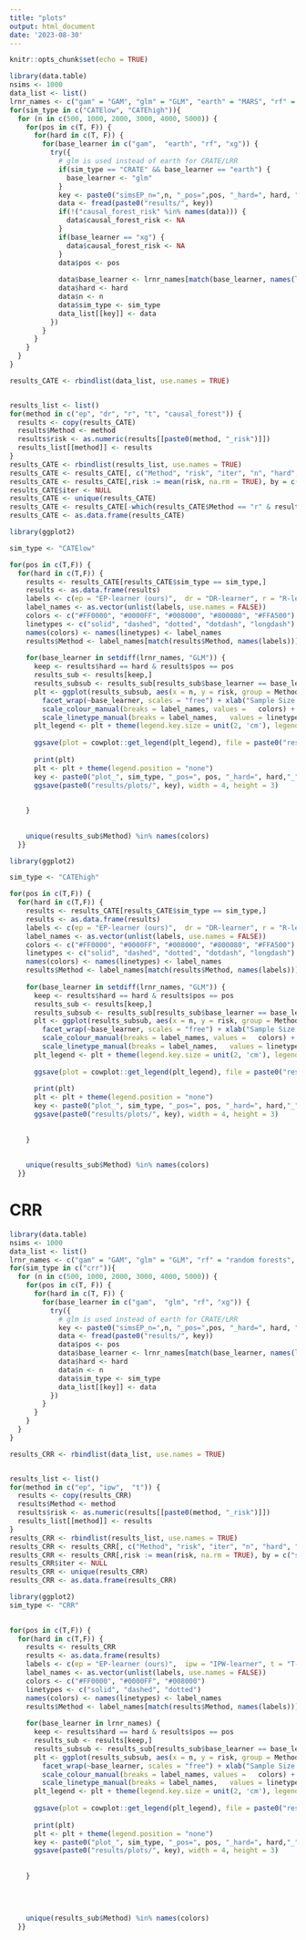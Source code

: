 ```yaml
---
title: "plots"
output: html_document
date: '2023-08-30'
---
```


```r
knitr::opts_chunk$set(echo = TRUE)
```


```r
library(data.table)
nsims <- 1000
data_list <- list()
lrnr_names <- c("gam" = "GAM", "glm" = "GLM", "earth" = "MARS", "rf" = "random forests", "xg" = "xgboost")
for(sim_type in c("CATElow", "CATEhigh")){
  for (n in c(500, 1000, 2000, 3000, 4000, 5000)) {
    for(pos in c(T, F)) {
      for(hard in c(T, F)) {
        for(base_learner in c("gam",  "earth", "rf", "xg")) {
          try({
            # glm is used instead of earth for CRATE/LRR
            if(sim_type == "CRATE" && base_learner == "earth") {
              base_learner <- "glm"
            }
            key <- paste0("simsEP_n=",n, "_pos=",pos, "_hard=", hard, "_base_learner=" , base_learner, "_sim_type=", sim_type, "_nsims=", nsims)
            data <- fread(paste0("results/", key))
            if(!("causal_forest_risk" %in% names(data))) {
              data$causal_forest_risk <- NA
            }
            if(base_learner == "xg") {
              data$causal_forest_risk <- NA
            }
            data$pos <- pos
            
            data$base_learner <- lrnr_names[match(base_learner, names(lrnr_names))]
            data$hard <- hard
            data$n <- n
            data$sim_type <- sim_type
            data_list[[key]] <- data
          })
        }
      }
    }
  }
}

results_CATE <- rbindlist(data_list, use.names = TRUE)


results_list <- list()
for(method in c("ep", "dr", "r", "t", "causal_forest")) {
  results <- copy(results_CATE)
  results$Method <- method
  results$risk <- as.numeric(results[[paste0(method, "_risk")]])
  results_list[[method]] <- results 
}
results_CATE <- rbindlist(results_list, use.names = TRUE)
results_CATE <- results_CATE[, c("Method", "risk", "iter", "n", "hard", "pos", "base_learner", "sim_type"), with = FALSE]
results_CATE <- results_CATE[,risk := mean(risk, na.rm = TRUE), by = c("sim_type", "base_learner", "pos", "hard", "n", "Method")]
results_CATE$iter <- NULL
results_CATE <- unique(results_CATE)
results_CATE <- results_CATE[-which(results_CATE$Method == "r" & results_CATE$base_learner == "MARS"),]
results_CATE <- as.data.frame(results_CATE)
```


```r
library(ggplot2)

sim_type <- "CATElow"

for(pos in c(T,F)) {
  for(hard in c(T,F)) {
    results <- results_CATE[results_CATE$sim_type == sim_type,]
    results <- as.data.frame(results)
    labels <- c(ep = "EP-learner (ours)",  dr = "DR-learner", r = "R-learner", t = "T-learner", causal_forest = "Causal Forests" )
    label_names <- as.vector(unlist(labels, use.names = FALSE))
    colors <- c("#FF0000", "#0000FF", "#008000", "#800080", "#FFA500")
    linetypes <- c("solid", "dashed", "dotted", "dotdash", "longdash")
    names(colors) <- names(linetypes) <- label_names
    results$Method <- label_names[match(results$Method, names(labels))] 
    
    for(base_learner in setdiff(lrnr_names, "GLM")) {
      keep <- results$hard == hard & results$pos == pos
      results_sub <- results[keep,]
      results_subsub <- results_sub[results_sub$base_learner == base_learner,]
      plt <- ggplot(results_subsub, aes(x = n, y = risk, group = Method, color = Method, linetype = Method)) + geom_line(size = 0.75)  + theme(axis.text.x = element_text(angle = 45, vjust = 0.5, hjust=1)) + ylab("MSE") + scale_y_log10(limits = c(min(1e-1, min(results_sub$risk)), max(results_sub$risk)))  +  scale_x_continuous(breaks = c(500, 1000, 2000, 3000, 4000, 5000)) +
        facet_wrap(~base_learner, scales = "free") + xlab("Sample Size (n)") + ylab("Mean-Squared-Error (MSE)") + theme_bw() + labs(color = "Method", group = "Method", linetype = "Method")  +  
        scale_colour_manual(breaks = label_names, values =   colors) +
        scale_linetype_manual(breaks = label_names,   values = linetypes)
      plt_legend <- plt + theme(legend.key.size = unit(2, 'cm'), legend.title = element_blank(), legend.direction  = "horizontal") 
      
      ggsave(plot = cowplot::get_legend(plt_legend), file = paste0("results/plots/legend_", sim_type, ".pdf"), width = 10, height = 1)
      
      print(plt)
      plt <- plt + theme(legend.position = "none")
      key <- paste0("plot_", sim_type, "_pos=", pos, "_hard=", hard,"_", base_learner,".pdf" )
      ggsave(paste0("results/plots/", key), width = 4, height = 3)
      
      
    }
    
    
    unique(results_sub$Method) %in% names(colors)
  }}
```


```r
library(ggplot2)

sim_type <- "CATEhigh"

for(pos in c(T,F)) {
  for(hard in c(T,F)) {
    results <- results_CATE[results_CATE$sim_type == sim_type,]
    results <- as.data.frame(results)
    labels <- c(ep = "EP-learner (ours)",  dr = "DR-learner", r = "R-learner", t = "T-learner", causal_forest = "Causal Forests" )
    label_names <- as.vector(unlist(labels, use.names = FALSE))
    colors <- c("#FF0000", "#0000FF", "#008000", "#800080", "#FFA500")
    linetypes <- c("solid", "dashed", "dotted", "dotdash", "longdash")
    names(colors) <- names(linetypes) <- label_names
    results$Method <- label_names[match(results$Method, names(labels))] 
    
    for(base_learner in setdiff(lrnr_names, "GLM")) {
      keep <- results$hard == hard & results$pos == pos
      results_sub <- results[keep,]
      results_subsub <- results_sub[results_sub$base_learner == base_learner,]
      plt <- ggplot(results_subsub, aes(x = n, y = risk, group = Method, color = Method, linetype = Method)) + geom_line(size = 0.75)  + theme(axis.text.x = element_text(angle = 45, vjust = 0.5, hjust=1)) + ylab("MSE") + scale_y_log10(limits = c(min(1e-1, min(results_sub$risk)), max(results_sub$risk)))  +  scale_x_continuous(breaks = c(500, 1000, 2000, 3000, 4000, 5000)) +
        facet_wrap(~base_learner, scales = "free") + xlab("Sample Size (n)") + ylab("Mean-Squared-Error (MSE)") + theme_bw() + labs(color = "Method", group = "Method", linetype = "Method")  +  
        scale_colour_manual(breaks = label_names, values =   colors) +
        scale_linetype_manual(breaks = label_names,   values = linetypes)
      plt_legend <- plt + theme(legend.key.size = unit(2, 'cm'), legend.title = element_blank(), legend.direction  = "horizontal") 
      
      ggsave(plot = cowplot::get_legend(plt_legend), file = paste0("results/plots/legend_", sim_type, ".pdf"), width = 10, height = 1)
      
      print(plt)
      plt <- plt + theme(legend.position = "none")
      key <- paste0("plot_", sim_type, "_pos=", pos, "_hard=", hard,"_", base_learner,".pdf" )
      ggsave(paste0("results/plots/", key), width = 4, height = 3)
      
      
    }
    
    
    unique(results_sub$Method) %in% names(colors)
  }}
```


# CRR

```r
library(data.table)
nsims <- 1000
data_list <- list()
lrnr_names <- c("gam" = "GAM", "glm" = "GLM", "rf" = "random forests", "xg" = "xgboost")
for(sim_type in c("crr")){
  for (n in c(500, 1000, 2000, 3000, 4000, 5000)) {
    for(pos in c(T, F)) {
      for(hard in c(T, F)) {
        for(base_learner in c("gam",  "glm", "rf", "xg")) {
          try({
            # glm is used instead of earth for CRATE/LRR
            key <- paste0("simsEP_n=",n, "_pos=",pos, "_hard=", hard, "_base_learner=" , base_learner, "_sim_type=", sim_type, "_nsims=", nsims)
            data <- fread(paste0("results/", key))
            data$pos <- pos
            data$base_learner <- lrnr_names[match(base_learner, names(lrnr_names))]
            data$hard <- hard
            data$n <- n
            data$sim_type <- sim_type
            data_list[[key]] <- data
          })
        }
      }
    }
  }
}

results_CRR <- rbindlist(data_list, use.names = TRUE)


results_list <- list()
for(method in c("ep", "ipw",  "t")) {
  results <- copy(results_CRR)
  results$Method <- method
  results$risk <- as.numeric(results[[paste0(method, "_risk")]])
  results_list[[method]] <- results 
}
results_CRR <- rbindlist(results_list, use.names = TRUE)
results_CRR <- results_CRR[, c("Method", "risk", "iter", "n", "hard", "pos", "base_learner", "sim_type"), with = FALSE]
results_CRR <- results_CRR[,risk := mean(risk, na.rm = TRUE), by = c("sim_type", "base_learner", "pos", "hard", "n", "Method")]
results_CRR$iter <- NULL
results_CRR <- unique(results_CRR)
results_CRR <- as.data.frame(results_CRR)
```


```r
library(ggplot2)
sim_type <- "CRR"
 

for(pos in c(T,F)) {
  for(hard in c(T,F)) {
    results <- results_CRR 
    results <- as.data.frame(results)
    labels <- c(ep = "EP-learner (ours)",  ipw = "IPW-learner", t = "T-learner")
    label_names <- as.vector(unlist(labels, use.names = FALSE))
    colors <- c("#FF0000", "#0000FF", "#008000")
    linetypes <- c("solid", "dashed", "dotted")
    names(colors) <- names(linetypes) <- label_names
    results$Method <- label_names[match(results$Method, names(labels))] 
    
    for(base_learner in lrnr_names) {
      keep <- results$hard == hard & results$pos == pos
      results_sub <- results[keep,]
      results_subsub <- results_sub[results_sub$base_learner == base_learner,]
      plt <- ggplot(results_subsub, aes(x = n, y = risk, group = Method, color = Method, linetype = Method)) + geom_line(size = 0.75)  + theme(axis.text.x = element_text(angle = 45, vjust = 0.5, hjust=1)) + ylab("MSE") + scale_y_log10(limits = c(min(1e-1, min(results_sub$risk)), max(results_sub$risk)))  +  scale_x_continuous(breaks = c(500, 1000, 2000, 3000, 4000, 5000)) +
        facet_wrap(~base_learner, scales = "free") + xlab("Sample Size (n)") + ylab("Mean-Squared-Error (MSE)") + theme_bw() + labs(color = "Method", group = "Method", linetype = "Method")  +  
        scale_colour_manual(breaks = label_names, values =   colors) +
        scale_linetype_manual(breaks = label_names,   values = linetypes)
      plt_legend <- plt + theme(legend.key.size = unit(2, 'cm'), legend.title = element_blank(), legend.direction  = "horizontal") 
      
      ggsave(plot = cowplot::get_legend(plt_legend), file = paste0("results/plots/legend_", sim_type, ".pdf"), width = 10, height = 1)
      
      print(plt)
      plt <- plt + theme(legend.position = "none")
      key <- paste0("plot_", sim_type, "_pos=", pos, "_hard=", hard,"_", base_learner,".pdf" )
      ggsave(paste0("results/plots/", key), width = 4, height = 3)
      
      
    }
    
    
      
      
    unique(results_sub$Method) %in% names(colors)
  }}
```

